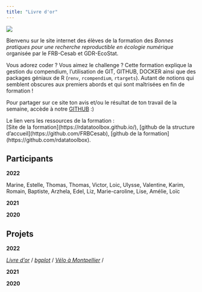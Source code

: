 ```yaml
---
title: "Livre d'or"
---
```


![](data/logo_tout_fondvert.png){fig-align="center"}

Bienvenu sur le site internet des élèves de la formation des *Bonnes pratiques pour une recherche reproductible en écologie numérique* organisée par le FRB-Cesab et GDR-EcoStat.

Vous adorez coder ? Vous aimez le challenge ? Cette formation explique la gestion du compendium, l'utilisation de GIT, GITHUB, DOCKER ainsi que des packages géniaux de R (`renv`, `rcompendium`, `rtargets`). Autant de notions qui semblent obscures aux premiers abords et qui sont maîtrisées en fin de formation !

Pour partager sur ce site ton avis et/ou le résultat de ton travail de la semaine, accède à notre [GITHUB](https://github.com/marinebnt/livretdor) :)

Le lien vers les ressources de la formation :\
\[Site de la formation\](https://rdatatoolbox.github.io/), \[github de la structure d'accueil\](https://github.com/FRBCesab), \[github de la formation\](https://github.com/rdatatoolbox).

::: {.callout-note icon="false"}
## Participants

**2022**

Marine, Estelle, Thomas, Thomas, Victor, Loic, Ulysse, Valentine, Karim, Romain, Baptiste, Arzhela, Edel, Liz, Marie-caroline, Lise, Amélie, Loïc

**2021**

**2020**
:::

::: {.callout-note icon="false"}
## Projets

**2022**

[*Livre d'or*](https://github.com/marinebnt/livretdor) / [*bgplot*](https://github.com/victorleitejardim/bgplot) / [*Vélo à Montpellier*](https://github.com/valentine-fleure/VeloMtp) /

**2021**

**2020**
:::
